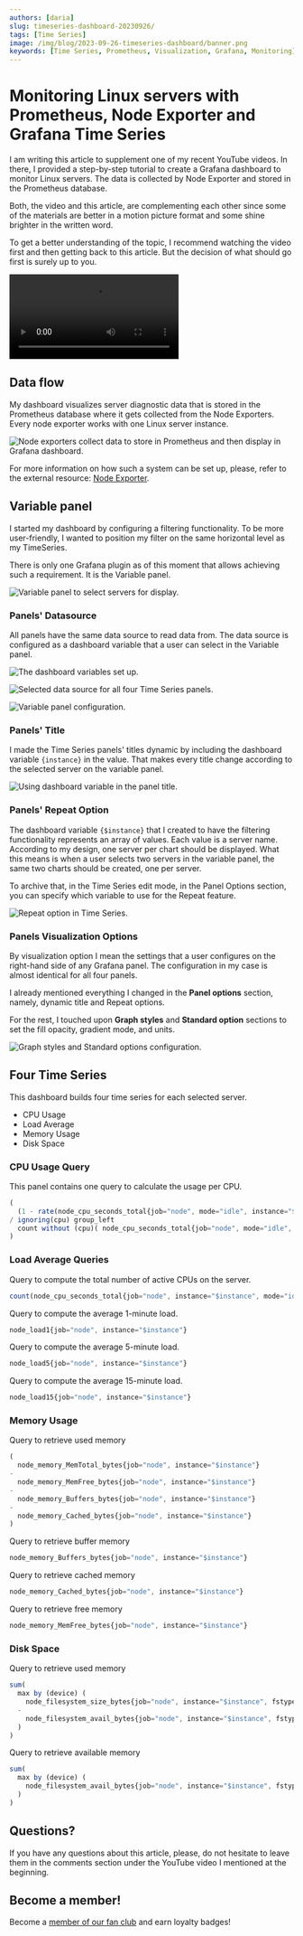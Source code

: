 ```yaml
---
authors: [daria]
slug: timeseries-dashboard-20230926/
tags: [Time Series]
image: /img/blog/2023-09-26-timeseries-dashboard/banner.png
keywords: [Time Series, Prometheus, Visualization, Grafana, Monitoring]
---
```



# Monitoring Linux servers with Prometheus, Node Exporter and Grafana Time Series

I am writing this article to supplement one of my recent YouTube videos. In there, I provided a step-by-step tutorial to create a Grafana dashboard to monitor Linux servers. The data is collected by Node Exporter and stored in the Prometheus database. 

Both, the video and this article, are complementing each other since some of the materials are better in a motion picture format and some shine brighter in the written word. 

To get a better understanding of the topic, I recommend watching the video first and then getting back to this article. But the decision of what should go first is surely up to you. 

<Video
  src="https://www.youtube.com/embed/YpOazX67GSo"
  title="Monitoring Linux servers with Prometheus, Node Exporter and Grafana Time Series."
/>

## Data flow

My dashboard visualizes server diagnostic data that is stored in the Prometheus database where it gets collected from the Node Exporters. Every node exporter works with one Linux server instance. 

<Image
  title="Node exporters collect data to store in Prometheus and then display in Grafana dashboard."
  src="/img/blog/2023-09-26-timeseries-dashboard/timeseries-prometheus.png"
/>

For more information on how such a system can be set up, please, refer to the external resource:
[Node Exporter](https://prometheus.io/docs/guides/node-exporter/).

## Variable panel

I started my dashboard by configuring a filtering functionality. To be more user-friendly, I wanted to position my filter on the same horizontal level as my TimeSeries. 

There is only one Grafana plugin as of this moment that allows achieving such a requirement. It is the Variable panel.

<Image
  title="Variable panel to select servers for display."
  src="/img/blog/2023-09-26-timeseries-dashboard/dash.png"
/>

### Panels' Datasource

All panels have the same data source to read data from. The data source is configured as a dashboard variable that a user can select in the Variable panel.

<Image
  title="The dashboard variables set up."
  src="/img/blog/2023-09-26-timeseries-dashboard/vars.png"
/>

<Image
  title="Selected data source for all four Time Series panels."
  src="/img/blog/2023-09-26-timeseries-dashboard/ds.png"
/>

<Image
  title="Variable panel configuration."
  src="/img/blog/2023-09-26-timeseries-dashboard/var-p.png"
/>

### Panels' Title

I made the Time Series panels' titles dynamic by including the dashboard variable `{instance}` in the value. That makes every title change according to the selected server on the variable panel.

<Image
  title="Using dashboard variable in the panel title."
  src="/img/blog/2023-09-26-timeseries-dashboard/title.png"
/>

### Panels' Repeat Option

The dashboard variable `{$instance}` that I created to have the filtering functionality represents an array of values. Each value is a server name.
According to my design, one server per chart should be displayed. What this means is when a user selects two servers in the variable panel, the same two charts should be created, one per server. 

To archive that, in the Time Series edit mode, in the Panel Options section, you can specify which variable to use for the Repeat feature.

<Image
  title="Repeat option in Time Series."
  src="/img/blog/2023-09-26-timeseries-dashboard/repeat.png"
/>

### Panels Visualization Options

By visualization option I mean the settings that a user configures on the right-hand side of any Grafana panel. The configuration in my case is almost identical for all four panels.

I already mentioned everything I changed in the <b>Panel options</b> section, namely, dynamic title and Repeat options. 

For the rest, I touched upon <b>Graph styles</b> and <b>Standard option</b> sections to set the fill opacity, gradient mode, and units.

<Image
  title="Graph styles and Standard options configuration."
  src="/img/blog/2023-09-26-timeseries-dashboard/style.png"
/>

## Four Time Series

This dashboard builds four time series for each selected server. 
- CPU Usage
- Load Average
- Memory Usage
- Disk Space

### CPU Usage Query

This panel contains one query to calculate the usage per CPU.

```JavaScript
(
  (1 - rate(node_cpu_seconds_total{job="node", mode="idle", instance="$instance"}[$__interval]))
/ ignoring(cpu) group_left
  count without (cpu)( node_cpu_seconds_total{job="node", mode="idle", instance="$instance"})
)
```

### Load Average Queries

Query to compute the total number of active CPUs on the server.

```JavaScript
count(node_cpu_seconds_total{job="node", instance="$instance", mode="idle"})
```

Query to compute the average 1-minute load.

```JavaScript
node_load1{job="node", instance="$instance"}
```

Query to compute the average 5-minute load.

```JavaScript
node_load5{job="node", instance="$instance"}
```

Query to compute the average 15-minute load.

```JavaScript
node_load15{job="node", instance="$instance"}
```

### Memory Usage

Query to retrieve used memory

```JavaScript
(
  node_memory_MemTotal_bytes{job="node", instance="$instance"}
-
  node_memory_MemFree_bytes{job="node", instance="$instance"}
-
  node_memory_Buffers_bytes{job="node", instance="$instance"}
-
  node_memory_Cached_bytes{job="node", instance="$instance"}
)
```

Query to retrieve buffer memory

```JavaScript
node_memory_Buffers_bytes{job="node", instance="$instance"}
```

Query to retrieve cached memory

```JavaScript
node_memory_Cached_bytes{job="node", instance="$instance"}
```

Query to retrieve free memory

```JavaScript
node_memory_MemFree_bytes{job="node", instance="$instance"}
```

### Disk Space

Query to retrieve used memory

```JavaScript
sum(
  max by (device) (
    node_filesystem_size_bytes{job="node", instance="$instance", fstype!=""}
  -
    node_filesystem_avail_bytes{job="node", instance="$instance", fstype!=""}
  )
)
```

Query to retrieve available memory

```JavaScript
sum(
  max by (device) (
    node_filesystem_avail_bytes{job="node", instance="$instance", fstype!=""}
  )
)

```
## Questions?

If you have any questions about this article, please, do not hesitate to leave them in the comments section under the YouTube video I mentioned at the beginning. 

## Become a member!
Become a [member of our fan club](https://www.youtube.com/channel/UCQadniwbukI6ZmTN2oTTb-g/join) and earn loyalty badges!
